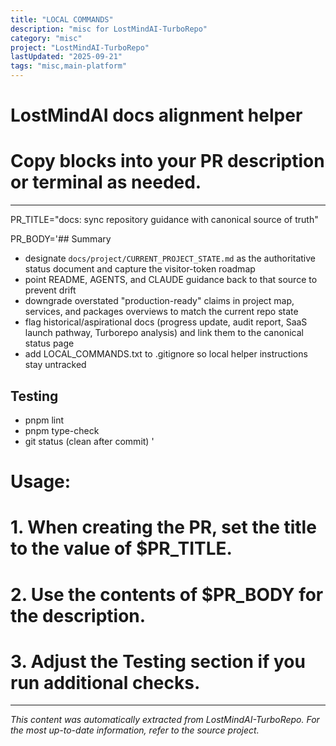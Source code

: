 ```yaml
---
title: "LOCAL COMMANDS"
description: "misc for LostMindAI-TurboRepo"
category: "misc"
project: "LostMindAI-TurboRepo"
lastUpdated: "2025-09-21"
tags: "misc,main-platform"
---
```


# LostMindAI docs alignment helper
# Copy blocks into your PR description or terminal as needed.

---
PR_TITLE="docs: sync repository guidance with canonical source of truth"

PR_BODY='## Summary
- designate `docs/project/CURRENT_PROJECT_STATE.md` as the authoritative status document and capture the visitor-token roadmap
- point README, AGENTS, and CLAUDE guidance back to that source to prevent drift
- downgrade overstated "production-ready" claims in project map, services, and packages overviews to match the current repo state
- flag historical/aspirational docs (progress update, audit report, SaaS launch pathway, Turborepo analysis) and link them to the canonical status page
- add LOCAL_COMMANDS.txt to .gitignore so local helper instructions stay untracked

## Testing
- pnpm lint
- pnpm type-check
- git status (clean after commit)
'

# Usage:
# 1. When creating the PR, set the title to the value of $PR_TITLE.
# 2. Use the contents of $PR_BODY for the description.
# 3. Adjust the Testing section if you run additional checks.


---
*This content was automatically extracted from LostMindAI-TurboRepo. For the most up-to-date information, refer to the source project.*
